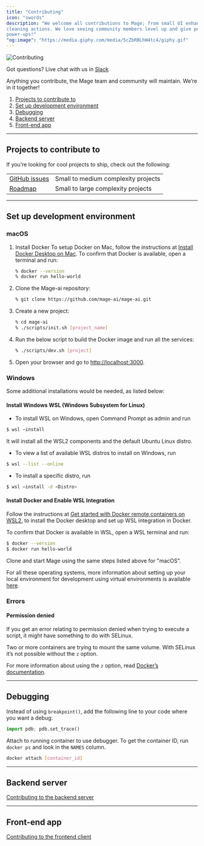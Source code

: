 ```yaml
---
title: "Contributing"
icon: "swords"
description: "We welcome all contributions to Mage; from small UI enhancements to brand new
cleaning actions. We love seeing community members level up and give people
power-ups!"
"og:image": "https://media.giphy.com/media/5cZbRBLhW4tc4/giphy.gif"
---
```


<Frame>
  <img alt="Contributing" src="https://media.giphy.com/media/5cZbRBLhW4tc4/giphy.gif" />
</Frame>

Got questions? Live chat with us in [Slack](https://www.mage.ai/chat)

Anything you contribute, the Mage team and community will maintain. We’re in it together!

1. [Projects to contribute to](#projects-to-contribute-to)
2. [Set up development environment](#set-up-development-environment)
3. [Debugging](#debugging)
4. [Backend server](#backend-server)
5. [Front-end app](#front-end-app)

---

## Projects to contribute to

If you’re looking for cool projects to ship, check out the following:

|                                                            |                                     |
| ---------------------------------------------------------- | ----------------------------------- |
| [GitHub issues](https://github.com/mage-ai/mage-ai/issues) | Small to medium complexity projects |
| [Roadmap](https://airtable.com/shrJctaGt4tvU27uF/tbl5bIlFkk2KhCpL4)| Small to large complexity projects  |

---

## Set up development environment

### macOS

1. Install Docker
   To setup Docker on Mac, follow the instructions at [Install Docker Desktop on Mac](https://docs.docker.com/desktop/install/mac-install/). To confirm that Docker is available, open a terminal and run:
   ```bash
   % docker --version
   % docker run hello-world
   ```
2. Clone the Mage-ai repository:
   ```bash
   % git clone https://github.com/mage-ai/mage-ai.git
   ```
3. Create a new project:
   ```bash
   % cd mage-ai
   % ./scripts/init.sh [project_name]
   ```
4. Run the below script to build the Docker image and run all the services:
   ```bash
   % ./scripts/dev.sh [project]
   ```
5. Open your browser and go to [http://localhost:3000](http://localhost:3000).

### Windows

Some additional installations would be needed, as listed below:

#### Install Windows WSL (Windows Subsystem for Linux)

* To install WSL on Windows, open Command Prompt as admin and run
```bash
$ wsl –install
```
It will install all the WSL2 components and the default Ubuntu Linux distro.
* To view a list of available WSL distros to install on Windows, run
```bash
$ wsl --list --online
```
* To install a specific distro, run
```bash
$ wsl –install -d <Distro>
```

#### Install Docker and Enable WSL Integration

Follow the instructions at [Get started with Docker remote containers on WSL2](https://learn.microsoft.com/en-us/windows/wsl/tutorials/wsl-containers), to install the Docker desktop and set up WSL integration in Docker.

To confirm that Docker is available in WSL, open a WSL terminal and run:
```bash
$ docker --version
$ docker run hello-world
```

Clone and start Mage using the same steps listed above for "macOS".

For all these operating systems, more information about setting up your local environment for development using virtual environments is available [here](https://github.com/mage-ai/mage-ai/blob/master/README_dev.md).

### Errors

#### Permission denied

If you get an error relating to permission denied when trying to execute a script,
it might have something to do with SELinux.

Two or more containers are trying to mount the same volume. With SELinux it’s not possible without
the `z` option.

For more information about using the `z` option,
read [Docker’s documentation](https://docs.docker.com/storage/bind-mounts/).

---

## Debugging

Instead of using `breakpoint()`, add the following line to your code where you
want a debug:

```python
import pdb; pdb.set_trace()
```

Attach to running container to use debugger. To get the container ID, run
`docker ps` and look in the `NAMES` column.

```bash
docker attach [container_id]
```

---

## Backend server

[Contributing to the backend server](/contributing/backend/overview)

---

## Front-end app

[Contributing to the frontend client](/contributing/frontend/overview)
